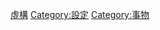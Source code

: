 {{parent category}}
{{Commonscat|Fictional}}

[[Category:虛構|]]
[[Category:設定|Category:設定]]
[[Category:事物|Category:事物]]